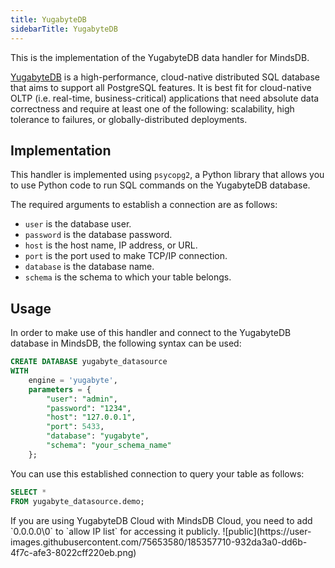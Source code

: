 ```yaml
---
title: YugabyteDB
sidebarTitle: YugabyteDB
---
```


This is the implementation of the YugabyteDB data handler for MindsDB.

[YugabyteDB](https://www.yugabyte.com/) is a high-performance, cloud-native distributed SQL database that aims to support all PostgreSQL features. It is best fit for cloud-native OLTP (i.e. real-time, business-critical) applications that need absolute data correctness and require at least one of the following: scalability, high tolerance to failures, or globally-distributed deployments.

## Implementation

This handler is implemented using `psycopg2`, a Python library that allows you to use Python code to run SQL commands on the YugabyteDB database.

The required arguments to establish a connection are as follows:

- `user` is the database user.
- `password` is the database password.
- `host` is the host name, IP address, or URL.
- `port` is the port used to make TCP/IP connection.
- `database` is the database name.
- `schema` is the schema to which your table belongs.

## Usage

In order to make use of this handler and connect to the YugabyteDB database in MindsDB, the following syntax can be used:

```sql
CREATE DATABASE yugabyte_datasource
WITH
    engine = 'yugabyte',
    parameters = {
        "user": "admin",
        "password": "1234",
        "host": "127.0.0.1",
        "port": 5433,
        "database": "yugabyte",
        "schema": "your_schema_name"
    };
```

You can use this established connection to query your table as follows:

```sql
SELECT *
FROM yugabyte_datasource.demo;
```

<Note>
  If you are using YugabyteDB Cloud with MindsDB Cloud, you need to add
  `0.0.0.0\0` to `allow IP list` for accessing it publicly.
  ![public](https://user-images.githubusercontent.com/75653580/185357710-932da3a0-dd6b-4f7c-afe3-8022cff220eb.png)
</Note>
